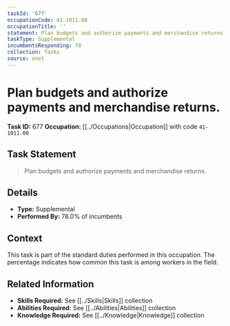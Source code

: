 ```yaml
---
taskId: '677'
occupationCode: 41-1011.00
occupationTitle: ''
statement: Plan budgets and authorize payments and merchandise returns.
taskType: Supplemental
incumbentsResponding: 78
collection: Tasks
source: onet
---
```

# Plan budgets and authorize payments and merchandise returns.

**Task ID:** 677
**Occupation:** [[../Occupations|Occupation]] with code `41-1011.00`

## Task Statement

> Plan budgets and authorize payments and merchandise returns.

## Details

- **Type:** Supplemental
- **Performed By:** 78.0% of incumbents

## Context

This task is part of the standard duties performed in this occupation. The percentage indicates how common this task is among workers in the field.

## Related Information

- **Skills Required:** See [[../Skills|Skills]] collection
- **Abilities Required:** See [[../Abilities|Abilities]] collection
- **Knowledge Required:** See [[../Knowledge|Knowledge]] collection
